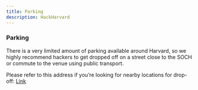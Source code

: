```yaml
---
title: Parking
description: HackHarvard
---
```


### Parking

There is a very limited amount of parking available around Harvard, so we highly recommend hackers to get dropped off on a street close to the SOCH or commute to the venue using public transport.

Please refer to this address if you’re looking for nearby locations for drop-off: [Link](https://www.google.com/maps/place/Student+Organization+Center+at+Hilles+(SOCH)/@42.3806056,-71.1251818,111m/data=!3m1!1e3!4m6!3m5!1s0x89e3776b107f6f61:0x370c9c0891362ac9!8m2!3d42.3810179!4d-71.1249813!16s%2Fg%2F1pp2x7mdx?entry=tts&g_ep=EgoyMDI0MDkyMi4wKgBIAVAD)